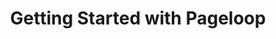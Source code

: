 ---
title: "Getting Started with Pageloop"
description: "Welcome to Pageloop! This guide will help you get up and running with your documentation in just a few minutes. 
- Learn how Pageloop works   
- Connect your tools   
- Start automating your updates"
---